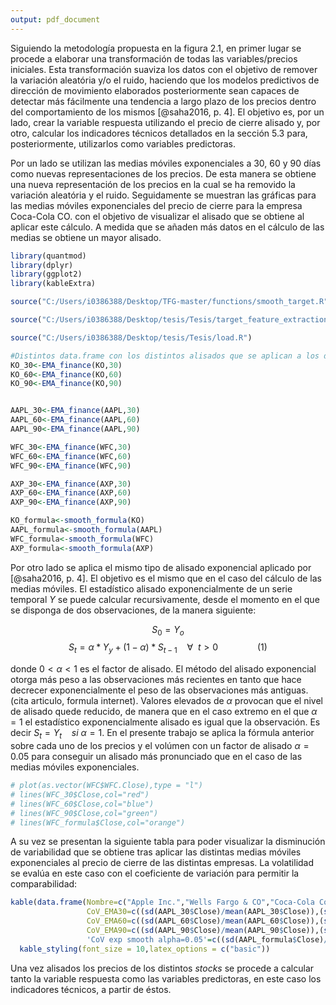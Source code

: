 ---
output: pdf_document
---

\noindent
Siguiendo la metodología propuesta en la figura 2.1, en primer lugar se procede a elaborar una transformación de todas las variables/precios iniciales. Esta transformación suaviza los datos con el objetivo de remover la variación aleatória y/o el ruido, haciendo que los modelos predictivos de dirección de movimiento elaborados posteriormente sean capaces de detectar más fácilmente una tendencia a largo plazo de los precios dentro del comportamiento de los mismos [@saha2016, p. 4]. El objetivo es, por un lado, crear la variable respuesta utilizando el precio de cierre alisado y, por otro, calcular los indicadores técnicos detallados en la sección 5.3 para, posteriormente, utilizarlos como variables predictoras. 

\setlength\parskip{7ex}
\noindent
Por un lado se utilizan las medias móviles exponenciales a 30, 60 y 90 días como nuevas representaciones de los precios. De esta manera se obtiene una nueva representación de los precios en la cual se ha removido la variación aleatória y el ruido. Seguidamente se muestran las gráficas para las medias móviles exponenciales del precio de cierre para la empresa Coca-Cola CO. con el objetivo de visualizar el alisado que se obtiene al aplicar este cálculo. A medida que se añaden más datos en el cálculo de las medias se obtiene un mayor alisado. 

```{r}
library(quantmod)
library(dplyr)
library(ggplot2)
library(kableExtra)

source("C:/Users/i0386388/Desktop/TFG-master/functions/smooth_target.R")

source("C:/Users/i0386388/Desktop/tesis/Tesis/target_feature_extraction.R")

```

```{r}
source("C:/Users/i0386388/Desktop/tesis/Tesis/load.R")

#Distintos data.frame con los distintos alisados que se aplican a los datos: Exp smoothing and EMA 30, 60, 90
KO_30<-EMA_finance(KO,30)
KO_60<-EMA_finance(KO,60)
KO_90<-EMA_finance(KO,90)


AAPL_30<-EMA_finance(AAPL,30)
AAPL_60<-EMA_finance(AAPL,60)
AAPL_90<-EMA_finance(AAPL,90)

WFC_30<-EMA_finance(WFC,30)
WFC_60<-EMA_finance(WFC,60)
WFC_90<-EMA_finance(WFC,90)

AXP_30<-EMA_finance(AXP,30)
AXP_60<-EMA_finance(AXP,60)
AXP_90<-EMA_finance(AXP,90)

KO_formula<-smooth_formula(KO)
AAPL_formula<-smooth_formula(AAPL)
WFC_formula<-smooth_formula(WFC)
AXP_formula<-smooth_formula(AXP)


```

<!-- ```{r} -->
<!-- KO_30_xts<-as.xts(KO_30) -->
<!-- KO_60_xts<-as.xts(KO_60) -->
<!-- KO_90_xts<-as.xts(KO_90) -->
<!-- #  -->
<!-- #  -->
<!-- chartSeries(KO_30_xts$Close,name = "EMA 30 días precio de cierre de KO") -->
<!-- ``` -->
<!--   \captionof{figure}{Media móvil exponencial 30 días sobre el precio de cierre de Coca-Cola CO.} -->

<!-- ```{r} -->
<!-- chartSeries(KO_60_xts$Close,name = "EMA 60 días precio de cierre de KO") -->
<!-- ``` -->
<!--   \captionof{figure}{Media móvil exponencial 60 días sobre el precio de cierre de Coca-Cola CO.} -->

<!-- ```{r} -->
<!-- chartSeries(KO_90_xts$Close,name = "EMA 90 días precio de cierre de KO") -->
<!-- ``` -->
<!--   \captionof{figure}{Media móvil exponencial 90 días sobre el precio de cierre de Coca-Cola CO.} -->

\justifying
\noindent
Por otro lado se aplica el mismo tipo de alisado exponencial aplicado por [@saha2016, p. 4]. El objetivo es el mismo que en el caso del cálculo de las medias móviles. El estadístico alisado exponencialmente de un serie temporal $Y$ se puede calcular recursivamente, desde el momento en el que se disponga de dos observaciones, de la manera siguiente:

\setlength\parskip{5ex}
$$ S_0 = Y_o $$
$$ S_t = \alpha*Y_y+(1-\alpha)*S_{t-1} \ \ \ \ \forall \ \ t>0 \ \ \ \ \ \ \ \ \ \ \ \ \ \ \ \ (1)$$

\setlength\parskip{8ex}
\noindent
donde $0 < \alpha < 1$ es el factor de alisado. El método del alisado exponencial otorga más peso a las observaciones más recientes en tanto que hace decrecer exponencialmente el peso de las observaciones más antiguas. (cita articulo, formula internet). Valores elevados de $\alpha$ provocan que el nivel de alisado quede reducido, de manera que en el caso extremo en el que $\alpha=1$ el estadístico exponencialmente alisado es igual que la observación. Es decir $S_t=Y_t \ \ \ \ si \ \alpha=1$. En el presente trabajo se aplica la fórmula anterior sobre cada uno de los precios y el volúmen con un factor de alisado $\alpha=0.05$ para conseguir un alisado más pronunciado que en el caso de las medias móviles exponenciales.

<!-- REVISAR comparativa formula vs 30, 60, 90, quien es mas liso, sentido economico etc. predecir la media de a 1 mes vista de EMA 30 es predecir si en 1 mes la media de los precios de ese mes comparada con las del mes que queda detrás ha subido o no -->

<!-- revisar, poner toda la grafica junta comparativa de todas las lineas a la vez -->

```{r}
# plot(as.vector(WFC$WFC.Close),type = "l")
# lines(WFC_30$Close,col="red")
# lines(WFC_60$Close,col="blue")
# lines(WFC_90$Close,col="green")
# lines(WFC_formula$Close,col="orange")
```

\justifying
\noindent
A su vez se presentan la siguiente tabla para poder visualizar la disminución de variabilidad que se obtiene tras aplicar las distintas medias móviles exponenciales al precio de cierre de las distintas empresas. La volatilidad se evalúa en este caso con el coeficiente de variación para permitir la comparabilidad:

```{r}
kable(data.frame(Nombre=c("Apple Inc.","Wells Fargo & CO","Coca-Cola Company","American Express CO"),
                 CoV_EMA30=c((sd(AAPL_30$Close)/mean(AAPL_30$Close)),(sd(WFC_30$Close)/mean(WFC_30$Close)),(sd(KO_30$Close/mean(KO_30$Close))),(sd(AXP_30$Close)/mean(AXP_30$Close))),
                 CoV_EMA60=c((sd(AAPL_60$Close)/mean(AAPL_60$Close)),(sd(WFC_60$Close)/mean(WFC_60$Close)),(sd(KO_60$Close/mean(KO_60$Close))),(sd(AXP_60$Close)/mean(AXP_60$Close))),
                 CoV_EMA90=c((sd(AAPL_90$Close)/mean(AAPL_90$Close)),(sd(WFC_90$Close)/mean(WFC_90$Close)),(sd(KO_90$Close/mean(KO_90$Close))),(sd(AXP_90$Close)/mean(AXP_90$Close))),
                 'CoV exp smooth alpha=0.05'=c((sd(AAPL_formula$Close)/mean(AAPL_formula$Close)),(sd(WFC_formula$Close)/mean(WFC_formula$Close)),(sd(KO_formula$Close/mean(KO_formula$Close))),(sd(AXP_formula$Close)/mean(AXP_formula$Close)))), "latex") %>%
  kable_styling(font_size = 10,latex_options = c("basic"))
```
  \captionof{table}{Comparativa coeficiente de variación entre las distintas medias móviles exponenciales}

\setlength\parskip{5ex}
\justifying
\noindent
Una vez alisados los precios de los distintos *stocks* se procede a calcular tanto la variable respuesta como las variables predictoras, en este caso los indicadores técnicos, a partir de éstos.